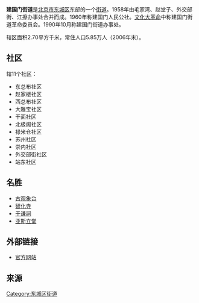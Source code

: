 {{中国乡级行政区
|景观照片文件名 = Old Planetarium - view from back.JPG
|景观照片描述 = [[北京古观象台|古观象台]]
|汉语拼音 = 
|其他语言 = 
|其他语言名称 = 
|旧称 = 
|地名出处 = 
|位置图文件名 = 
|位置图描述 = 
|自定义图片= 
|建置时间 = 
|政府驻地 = 
|毗邻 = 
|总面积 = 
|总人口 = 
|总人口年份 = 
|户籍人口 = 
|户籍人口年份 = 
|常住人口 = 
|常住人口年份 = 
|人口密度 = 
|GDP = 
|GDP年份 = 
|邮政编码 = 
|电话区号 = 10
|官方网站 = 
|网站名称 = 
|11/01/01/008/000}}
'''建国门街道'''是[[北京市|北京市]][[东城区_(北京市)|东城区]]东部的一个[[街道_(行政区划)|街道]]。1958年由毛家湾、赵堂子、外交部街、江擦办事处合并而成。1960年称建国门人民公社。[[文化大革命|文化大革命]]中称建国门街道革命委员会。1990年10月称建国门街道办事处。

辖区面积2.70平方千米，常住人口5.85万人（2006年末）。

== 社区==
辖11个社区：
*东总布社区
*赵家楼社区
*西总布社区
*大雅宝社区
*干面社区
*北极阁社区
*禄米仓社区
*苏州社区
*崇内社区
*外交部街社区
*站东社区

==名胜==
*[[北京古观象台|古观象台]]
*[[智化寺|智化寺]]
*[[于谦祠|于谦祠]]
*[[亚斯立堂|亚斯立堂]]

==外部链接==
*[https://web.archive.org/web/20090314015134/http://www.bjdch.gov.cn/n1569/n2664158/index.html 官方网站]

==来源==
{{Reflist|2}}

{{北京市东城区行政区划}}
{{北京行政区划小作品}}

[[Category:东城区街道|Category:东城区街道]]